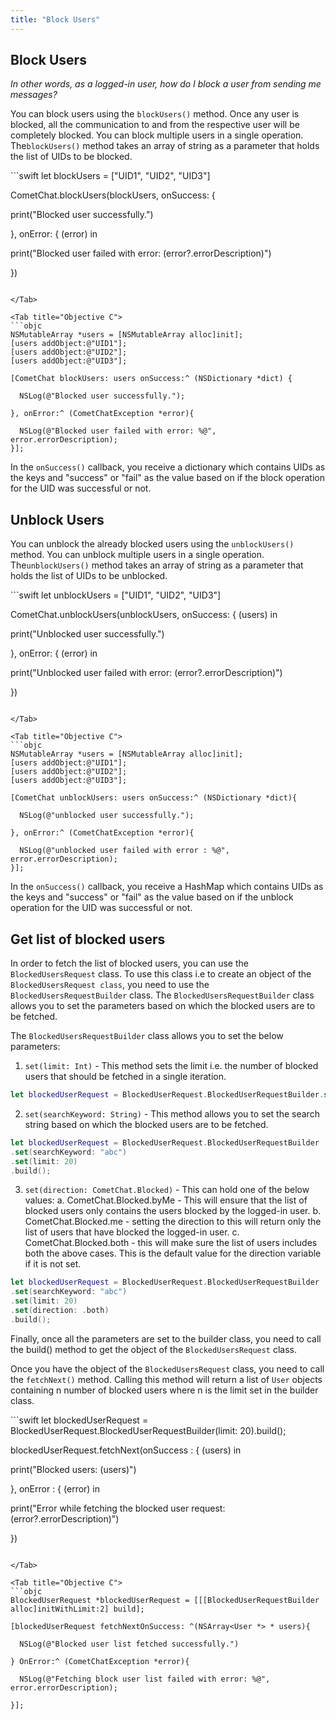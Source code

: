 ```yaml
---
title: "Block Users"
---
```




## Block Users

*In other words, as a logged-in user, how do I block a user from sending me messages?*

You can block users using the `blockUsers()` method. Once any user is blocked, all the communication to and from the respective user will be completely blocked. You can block multiple users in a single operation. The`blockUsers()` method takes an array of string as a parameter that holds the list of UIDs to be blocked.

<Tabs>
<Tab title="Swift">
```swift
let blockUsers = ["UID1", "UID2", "UID3"]

CometChat.blockUsers(blockUsers, onSuccess: {
                
   print("Blocked user successfully.")
                
}, onError: { (error) in
                
   print("Blocked user failed with error: \(error?.errorDescription)")
                
})
```

</Tab>

<Tab title="Objective C">
```objc
NSMutableArray *users = [NSMutableArray alloc]init];
[users addObject:@"UID1"];
[users addObject:@"UID2"];
[users addObject:@"UID3"];

[CometChat blockUsers: users onSuccess:^ (NSDictionary *dict) {

  NSLog(@"Blocked user successfully.");
  
}, onError:^ (CometChatException *error){

  NSLog(@"Blocked user failed with error: %@", error.errorDescription);
}];
```

</Tab>

</Tabs>

In the `onSuccess()` callback, you receive a dictionary which contains UIDs as the keys and "success" or "fail" as the value based on if the block operation for the UID was successful or not.

## Unblock Users

You can unblock the already blocked users using the `unblockUsers()` method. You can unblock multiple users in a single operation. The`unblockUsers()` method takes an array of string as a parameter that holds the list of UIDs to be unblocked.

<Tabs>
<Tab title="Swift">
```swift
let unblockUsers = ["UID1", "UID2", "UID3"]

CometChat.unblockUsers(unblockUsers, onSuccess: { (users) in
                
   print("Unblocked user successfully.")
                
}, onError: { (error) in
                
   print("Unblocked user failed with error: \(error?.errorDescription)")
                
})
```

</Tab>

<Tab title="Objective C">
```objc
NSMutableArray *users = [NSMutableArray alloc]init];
[users addObject:@"UID1"];
[users addObject:@"UID2"];
[users addObject:@"UID3"];

[CometChat unblockUsers: users onSuccess:^ (NSDictionary *dict){

  NSLog(@"unblocked user successfully.");
  
}, onError:^ (CometChatException *error){

  NSLog(@"unblocked user failed with error : %@", error.errorDescription);
}];
```

</Tab>

</Tabs>

In the `onSuccess()` callback, you receive a HashMap which contains UIDs as the keys and "success" or "fail" as the value based on if the unblock operation for the UID was successful or not.

## Get list of blocked users

In order to fetch the list of blocked users, you can use the `BlockedUsersRequest` class. To use this class i.e to create an object of the `BlockedUsersRequest class`, you need to use the `BlockedUsersRequestBuilder` class. The `BlockedUsersRequestBuilder` class allows you to set the parameters based on which the blocked users are to be fetched.

The `BlockedUsersRequestBuilder` class allows you to set the below parameters:

1. `set(limit: Int)` - This method sets the limit i.e. the number of blocked users that should be fetched in a single iteration.

```swift
let blockedUserRequest = BlockedUserRequest.BlockedUserRequestBuilder.set(limit: 20).build();
```

2. `set(searchKeyword: String)` - This method allows you to set the search string based on which the blocked users are to be fetched.

```swift
let blockedUserRequest = BlockedUserRequest.BlockedUserRequestBuilder
.set(searchKeyword: "abc")
.set(limit: 20)
.build();
```

3. `set(direction: CometChat.Blocked)` - This can hold one of the below values: a. CometChat.Blocked.byMe - This will ensure that the list of blocked users only contains the users blocked by the logged-in user. b. CometChat.Blocked.me - setting the direction to this will return only the list of users that have blocked the logged-in user. c. CometChat.Blocked.both - this will make sure the list of users includes both the above cases. This is the default value for the direction variable if it is not set.

```swift
let blockedUserRequest = BlockedUserRequest.BlockedUserRequestBuilder
.set(searchKeyword: "abc")
.set(limit: 20)
.set(direction: .both)
.build();
```

Finally, once all the parameters are set to the builder class, you need to call the build() method to get the object of the `BlockedUsersRequest` class.

Once you have the object of the `BlockedUsersRequest` class, you need to call the `fetchNext()` method. Calling this method will return a list of `User` objects containing n number of blocked users where n is the limit set in the builder class.

<Tabs>
<Tab title="Swift">
```swift
let blockedUserRequest = BlockedUserRequest.BlockedUserRequestBuilder(limit: 20).build();

blockedUserRequest.fetchNext(onSuccess : { (users) in
            
   print("Blocked users: \(users)")
            
}, onError : { (error) in
            
   print("Error while fetching the blocked user request:  \(error?.errorDescription)")

})
```

</Tab>

<Tab title="Objective C">
```objc
BlockedUserRequest *blockedUserRequest = [[[BlockedUserRequestBuilder alloc]initWithLimit:2] build];

[blockedUserRequest fetchNextOnSuccess: ^(NSArray<User *> * users){

  NSLog(@"Blocked user list fetched successfully.")
  
} OnError:^ (CometChatException *error){

  NSLog(@"Fetching block user list failed with error: %@", error.errorDescription);
  
}];
```

</Tab>

</Tabs>

